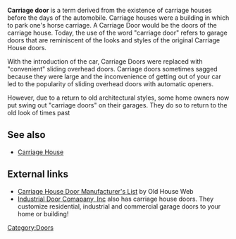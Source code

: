 '''Carriage door''' is a term derived from the existence of carriage houses before the days of the automobile.  Carriage houses were a building in which to park one's horse carriage.  A Carriage Door would be the doors of the carriage house.  Today, the use of the word "carriage door" refers to garage doors that are reminiscent of the looks and styles of the original Carriage House doors. 

With the introduction of the car, Carriage Doors were replaced with "convenient" sliding overhead doors.  Carriage doors sometimes sagged because they were large and the inconvenience of getting out of your car led to the popularity of sliding overhead doors with automatic openers.

However, due to a return to old architectural styles, some home owners now put swing out "carriage doors" on their garages. They do so to return to the old look of times past

== See also ==
* [[Carriage House]]

== External links ==
* [http://www.oldhouseweb.com/links/pages/Doors/Garage_and_Carriage_House_Doors/ Carriage House Door Manufacturer's List] by Old House Web
* [http://www.idcdoors.com Industrial Door Comapany, Inc] also has carriage house doors. They customize residential, industrial and commercial garage doors to your home or building! 
[[Category:Doors]]